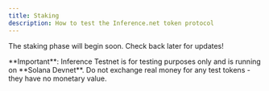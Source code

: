 ```yaml
---
title: Staking
description: How to test the Inference.net token protocol
---
```


The staking phase will begin soon. Check back later for updates!

<Warning>
  **Important**: Inference Testnet is for testing purposes only and is running
  on **Solana Devnet**. Do not exchange real money for any test tokens - they
  have no monetary value.
</Warning>
